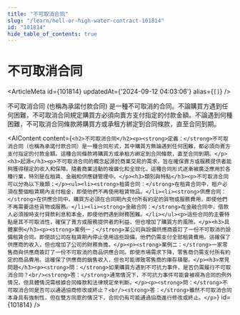 ```yaml
---
title: "不可取消合同"
slug: "/learn/hell-or-high-water-contract-101814"
id: "101814"
hide_table_of_contents: true
---
```



# 不可取消合同

<ArticleMeta id={101814} updatedAt={'2024-09-12 04:03:06'} alias={`[]`} />
<div className='border-solid border-b border-t-0 my-4 border-[var(--ifm-color-gray-300)]' />

不可取消合同 (也稱為承諾付款合同) 是一種不可取消的合同。不論購買方遇到任何困難，不可取消合同規定購買方必須向賣方支付指定的付款金額。不論遇到何種困難，不可取消合同條款將購買方或承租方綁定到合同條款，直至合同到期。

<AIContent content={`<h2>不可取消合同</h2><p><strong>定義：</strong>不可取消合同（也稱為承諾付款合同）是一種合同形式，其中購買方無論遇到任何困難，都必須向賣方支付指定的付款金額。這種合同條款將購買方或承租方綁定到合同條款，直至合同到期。</p><h3>起源</h3><p>不可取消合同的概念起源於商業交易的需求，旨在確保賣方或服務提供者能夠獲得穩定的收入和保障。隨着商業活動的複雜化和全球化，這種合同形式逐漸被廣泛應用於各種行業，特別是在租賃、金融和供應鏈管理中。</p><h3>類別與特點</h3><p>不可取消合同可以分為以下幾類：</p><ul><li><strong>租賃合同：</strong>在租賃合同中，租户必須在整個租賃期內支付租金，即使他們不再使用租賃物品。</li><li><strong>供應合同：</strong>在供應合同中，購買方必須在合同期內支付所有約定的貨物或服務費用，即使他們不再需要這些貨物或服務。</li><li><strong>金融合同：</strong>在金融合同中，借款人必須按時支付貸款利息和本金，即使他們遇到財務困難。</li></ul><p>這些合同的主要特點是其不可取消性，確保了賣方或服務提供者的利益，但也增加了購買方的風險。</p><h3>具體案例</h3><p><strong>案例一：</strong>某公司與設備供應商簽訂了一份不可取消的設備租賃合同。即使該公司在租賃期內停止使用這些設備，他們仍需支付全部租賃費用。這確保了供應商的收入，但也增加了公司的財務負擔。</p><p><strong>案例二：</strong>一家零售商與供應商簽訂了一份不可取消的商品供應合同。即使市場需求下降，零售商仍需支付所有約定的商品費用。這確保了供應商的銷售收入，但也可能導致零售商的庫存積壓。</p><h3>常見問題</h3><p><strong>問：</strong>如果購買方遇到不可抗力事件，是否仍需履行不可取消合同？<br/><strong>答：</strong>通常情況下，不可抗力事件可能會被視為合同的例外情況，但具體情況需根據合同條款和法律規定來判斷。</p><p><strong>問：</strong>不可取消合同是否可以通過協商修改或終止？<br/><strong>答：</strong>雖然不可取消合同本身具有強制性，但在雙方同意的情況下，合同仍有可能通過協商進行修改或終止。</p>`} id={101814} />
